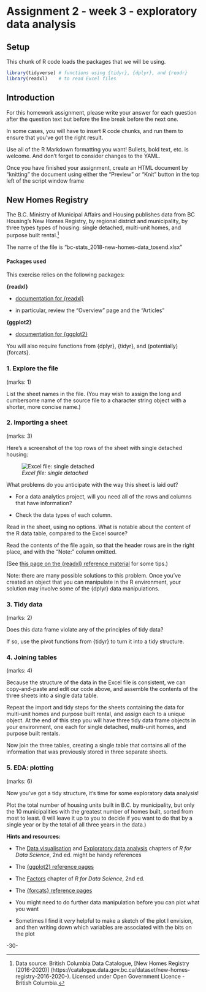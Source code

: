 <!-- This file by Martin Monkman 
is licensed under a Creative Commons Attribution 4.0 International License
https://creativecommons.org/licenses/by/4.0/  -->




# Assignment 2 - week 3 - exploratory data analysis {#assignment3}


## Setup

This chunk of R code loads the packages that we will be using.

```r
library(tidyverse) # functions using {tidyr}, {dplyr}, and {readr}
library(readxl)    # to read Excel files

```


## Introduction


For this homework assignment, please write your answer for each question after the question text but before the line break before the next one.

In some cases, you will have to insert R code chunks, and run them to ensure that you've got the right result.

Use all of the R Markdown formatting you want! Bullets, bold text, etc. is welcome. And don't forget to consider changes to the YAML.

Once you have finished your assignment, create an HTML document by "knitting" the document using either the "Preview" or "Knit" button in the top left of the script window frame


## New Homes Registry

The B.C. Ministry of Municipal Affairs and Housing publishes data from BC Housing's New Homes Registry, by regional district and municipality, by three types types of housing: single detached, multi-unit homes, and purpose built rental.^[Data source: British Columbia Data Catalogue, [New Homes Registry (2016-2020)] (https://catalogue.data.gov.bc.ca/dataset/new-homes-registry-2016-2020-). Licensed under Open Government Licence - British Columbia.]

The name of the file is "bc-stats_2018-new-homes-data_tosend.xlsx"

#### Packages used

This exercise relies on the following packages:

**{readxl}** 

* [documentation for {readxl}](https://readxl.tidyverse.org/)

 - in particular, review the "Overview" page and the "Articles"
 
**{ggplot2}**

* [documentation for {ggplot2}](https://ggplot2.tidyverse.org/)

You will also require functions from {dplyr}, {tidyr}, and (potentially) {forcats}.



### 1. Explore the file {-}
(marks: 1)

List the sheet names in the file. (You may wish to assign the long and cumbersome name of the source file to a character string object with a shorter, more concise name.)



### 2. Importing a sheet {-}
(marks: 3)

Here's a screenshot of the top rows of the sheet with single detached housing:

![_Excel file: single detached_](static/img/newhomes_single_excel.JPG)

What problems do you anticipate with the way this sheet is laid out? 

* For a data analytics project, will you need all of the rows and columns that have information?

* Check the data types of each column.

Read in the sheet, using no options. What is notable about the content of the R data table, compared to the Excel source?

Read the contents of the file again, so that the header rows are in the right place, and with the "Note:" column omitted.
 
(See [this page on the {readxl} reference material](https://readxl.tidyverse.org/reference/cell-specification.html) for some tips.)
 
Note: there are many possible solutions to this problem. Once you've created an object that you can manipulate in the R environment, your solution may involve some of the {dplyr} data manipulations. 



### 3. Tidy data {-}
(marks: 2)

Does this data frame violate any of the principles of tidy data?
 
If so, use the pivot functions from {tidyr} to turn it into a tidy structure.


### 4. Joining tables {-}
(marks: 4)

Because the structure of the data in the Excel file is consistent, we can copy-and-paste and edit our code above, and assemble the contents of the three sheets into a single data table.

Repeat the import and tidy steps for the sheets containing the data for multi-unit homes and purpose built rental, and assign each to a unique object. At the end of this step you will have three tidy data frame objects in your environment, one each for single detached, multi-unit homes, and purpose built rentals.

Now join the three tables, creating a single table that contains all of the information that was previously stored in three separate sheets.


### 5. EDA: plotting {-}
(marks: 6)

Now you've got a tidy structure, it's time for some exploratory data analysis!
 
Plot the total number of housing units built in B.C. by municipality, but only the 10 municipalities with the greatest number of homes built, sorted from most to least. (I will leave it up to you to decide if you want to do that by a single year or by the total of all three years in the data.)

**Hints and resources:**

* The [Data visualisation](https://r4ds.hadley.nz/data-visualize) and [Exploratory data analysis](https://r4ds.hadley.nz/eda) chapters of _R for Data Science_, 2nd ed. might be handy references

* The [{ggplot2} reference pages](https://ggplot2.tidyverse.org/)

* The [Factors](https://r4ds.hadley.nz/factors) chapter of _R for Data Science_, 2nd ed.
 
* The [{forcats} reference pages](https://forcats.tidyverse.org/)
 
* You might need to do further data manipulation before you can plot what you want
 
* Sometimes I find it _very_ helpful to make a sketch of the plot I envision, and then writing down which variables are associated with the bits on the plot




-30-